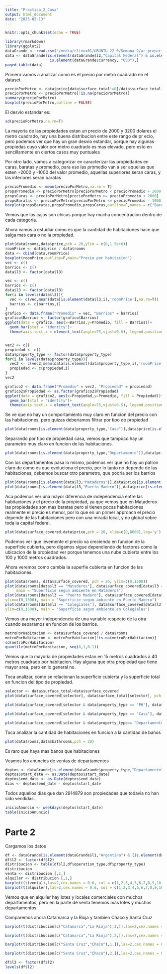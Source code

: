 ```yaml
---
title: "Practica_2_Casa"
output: html_document
date: "2023-02-13"
---
```


```r
knitr::opts_chunk$set(echo = TRUE)
```

```r
library(rmarkdown)
library(ggplot2)
dataGrande <- read.csv('/media/clinux01/UBUNTU 22_0/Semana 2/ar_properties.csv')
data <- dataGrande[is.element(dataGrande$l2,"Capital Federal") & is.element(dataGrande$operation_type,"Venta")&
                    is.element(dataGrande$currency, "USD"),]
paged_table(data)
```

Primero vamos a analizar como es el precio por metro cuadrado en el dataset.

```r
precioPorMetro <- data$price[data$surface_total!=0]/data$surface_total[data$surface_total!=0]
precioPorMetro <- precioPorMetro[!is.na(precioPorMetro)]
summary(precioPorMetro)
boxplot(precioPorMetro,outline = FALSE)

```

El desvio estandar es:

```r
sd(precioPorMetro,na.rm=T)
```


La mayoria de las propiedades estan un precio de 2000 y 3200 dolares el metro cuadrado, hay una buena distribucion entre este rango de pr
ecio, pero podemos ver que hay un gran desvio estandar, porque hay algunas propiedas cuyo valor por metro cuadrado es mas elevado, pero esto en sencillamente en ciertos casos muy puntuales

Por otro lado, vamos a categorizar en caracterizar las propiedades en caras, baratas y promedio, para eso las promedio van a ser aquellas que esten +2000 y -1000 del valor promedio, aquellas superiores seran caras, y las inferiores seran baratas

```r
precioPromedio <- mean(precioPorMetro,na.rm = T) 
propsPromedio <- precioPorMetro[precioPorMetro < precioPromedio + 2000 & precioPorMetro > precioPromedio - 1000]
propsCaras <- precioPorMetro[precioPorMetro >= precioPromedio + 2000]
propsBaratas <- precioPorMetro[precioPorMetro <= precioPromedio - 1000]
boxplot(propsBaratas,propsPromedio,propsCaras,outline=F,names = c("Barata","Promedio","Cara"))
```

Vemos que las cajas son chicas porque hay mucha concentracion dentro de cada categoria.

Ahora vamos a estudiar como es que la cantidad de habitaciones hace que salga mas cara o no la propiedad.

```r
plot(data$rooms,data$price,pch = 20,ylim = c(0,1.5e+6))
roomPrice <- data$price / data$rooms
data <- cbind(data,roomPrice)
boxplot(roomPrice,outline=F,main="Precio por habitacion")
vec <- c()
barrios <- c()
data$l3 <- factor(data$l3)

vec <- c()
barrios <- c()
data$l3 <- factor(data$l3)
for(i in levels(data$l3)){
  vec <- c(vec,mean(data[is.element(data$l3,i),'roomPrice'],na.rm=T))
  barrios <- c(barrios,i)  
}
grafico <- data.frame("Promedio" = vec, "Barrios" = barrios)
grafico$Barrios <- factor(grafico$Barrios)
ggplot(data = grafico, aes(x=Barrios,y=Promedio, fill = Barrios))+
  geom_bar(stat = "identity")+
  theme(axis.text.x = element_text(angle=75,vjust=0.5), legend.position = "none")


vec2 <- c()
propiedad <- c()
data$property_type <- factor(data$property_type)
for(i in levels(data$property_type)){
  vec2 <- c(vec2,mean(data[is.element(data$property_type,i),'roomPrice'],na.rm=T))
  propiedad <- c(propiedad,i)  
}
vec2

grafico2 <- data.frame("Promedio" = vec2, "Propiedad" = propiedad)
grafico2$Propiedad <- as.factor(grafico2$Propiedad)
ggplot(data = grafico2, aes(x=Propiedad,y=Promedio, fill = Propiedad))+
  geom_bar(stat = "identity")+
  theme(axis.text.x = element_text(angle=75,vjust=0.5), legend.position = "none")


```

Se ve que no hay un comportamiento muy claro en funcion del precio con las habitaciones, pero quizas deberiamos filtrar por tipo de propiedad

```r
plot(data$rooms[is.element(data$property_type,"Casa")],data$price[is.element(data$property_type,"Casa")],pch = 20,ylim = c(0,1.8e+6),xlim=c(0,10))
```
Separando por tipo de propiedad casa, vemos que tampoco hay un parametro muy claro en funcion de las habitaciones.

```r
plot(data$rooms[is.element(data$property_type,"Departamento")],data$price[is.element(data$property_type,"Departamento")],pch = 20,ylim = c(0,1.8e+6),xlim=c(0,10))
```
Con los departamentos pasa lo mismo, podemos ver que no hay un patron claro de como es que evoluciona el precio, por lo tanto no depende de las habitaciones, debemos buscar otro parametro, que podria ser los barrios

```r
plot(data$rooms[is.element(data$l3,"Mataderos")],data$price[is.element(data$l3,"Mataderos")],pch = 20,ylim = c(0,2e+6),xlim=c(0,8))
plot(data$rooms[is.element(data$l3,"Puerto Madero")],data$price[is.element(data$l3,"Puerto Madero")],pch = 20,ylim = c(0,2e+6),xlim=c(0,8))
```

Aca podemos ver una mayor diferencia de independencia entre las habitaciones y el precio de la propiedad, ya que vemos que en Mataderos las propiedades son mas baratas pero si tienen pocas habitaciones realmente el precio es menor, por lo que en un primer approach el precio depende de las habitaciones pero con una mirada local, y no global sobre toda la capital federal.

```r
plot(data$surface_covered,data$price,pch = 20, xlim=c(0,8000),log='y')
```

Podemos ver que levemente el precio va creciendo en funcion de la superficie cubierta, pero digamos sigue dependiendo de factores como la ubicacion de la propiedad ver porque tenemos una nube cubierta entre los 100 y 1000 metros cuadrados.

Ahora veremos como cambia la superfie cubierta en funcion de las habitaciones.
```r
plot(data$rooms, data$surface_covered, pch = 20, ylim=c(0,1500))
plot(data$rooms[data$l3 == "Mataderos"], data$surface_covered[data$l3 == "Mataderos"], pch = 20, ylim=c(0,1500),
     main = "Superficie segun ambiente en Mataderos")
plot(data$rooms[data$l3 == "Puerto Madero"], data$surface_covered[data$l3 == "Puerto Madero"], pch = 20, 
ylim=c(0,1500), main = "Superficie segun ambiente en Puerto Madero")
plot(data$rooms[data$l3 == "Colegiales"], data$surface_covered[data$l3 == "Colegiales"], pch = 20, 
ylim=c(0,1500), main = "Superficie segun ambiente en Colegiales")

```

Vemos una mayor independencia de una variable respecto de la otra cuando separamos en funcion de los barrios.

```r
metroPorHabitacion <- data$surface_covered / data$rooms
metroPorHabitacion <- metroPorHabitacion[!is.na(metroPorHabitacion)]
sd(metroPorHabitacion)
quantile(metroPorHabitacion, seq(0,1,0.1))
```
Vemos que la mayoria de propiedades estan en 15 metros cuadrados a 40 metros cuadrado por habitacion. Hay alguna que otra propiedad que tiene mayor area, pero en lo general no.

Toca analizar, como se relacionan la superficie cubierta y la superficie total en funcion del tipo de propiedad.

```r
selector <- data$surface_total>data$surface_covered 
plot(data$surface_covered[selector], data$surface_total[selector], pch = 20, xlim = c(0,4000), ylim = c(0,12000),main="Relacion de superficie total con cubierta")

plot(data$surface_covered[selector & data$property_type == "PH"], data$surface_total[selector & data$property_type == "PH"], pch = 20, xlim = c(0,500), ylim = c(0,1000),main="Relacion de superficie total con cubierta PH")

plot(data$surface_covered[selector & data$property_type == "Casa"], data$surface_total[selector & data$property_type == "Casa"], pch = 20, xlim = c(0,500), ylim = c(0,1000),main="Relacion de superficie total con cubierta Casa")

plot(data$surface_covered[selector & data$property_type== "Departamento"], data$surface_total[selector & data$property_type == "Departamento"], pch = 20, xlim = c(0,500), ylim = c(0,1000),main="Relacion de superficie total con cubierta Departamento")


```

Toca analizar la cantidad de habitaciones en funcion a la cantidad de baños

```r
plot(data$rooms,data$bathrooms,pch = 20)

```

Es raro que haya mas banos que habitaciones

Veamos los anuncios de ventas de departamentos
```r
deptos <- dataGrande[is.element(dataGrande$property_type,"Departamento"),c("start_date","end_date")]
deptos$start_date <- as.Date(deptos$start_date)
deptos$end_date <- as.Date(deptos$end_date)
dias <- deptos$end_date - deptos$start_date
```

Todos aquellos dias que dan 2914879 son propiedades que todavia no han sido vendidas.

```r
inicioAnuncio <- weekdays(deptos$start_date)
table(inicioAnuncio)
```

# Parte 2
Cargamos los datos

```r
df <- dataGrande[is.element(dataGrande$l1,"Argentina") & (is.element(dataGrande$operation_type,"Venta") | is.element(dataGrande$operation_type, "Alquiler")),]
df$l2 <- factor(df$l2)
distribucion <- table(df$l2,df$operation_type,df$property_type)
distribucion
venta <- distribucion [,2,]
alquiler <- distribucion [,1,]
barplot((t(venta)),las=2,cex.names = 0.6, col = c(1,2,3,4,5,6,7,8,9,10),legend = T, main = "Ventas")
barplot(t(alquiler),las=2,cex.names = 0.6, col = c(1,2,3,4,5,6,7,8,9,10),legend = T,main = "Alquiler")
```
Vemos que en alquiler hay lotes y locales comerciales con muchos departamentos, pero en la parte de venta tenemos mas lotes y muchos departamentos.

Comparemos ahora Catamarca y la Rioja y tambien Chaco y Santa Cruz

```r
barplot(t(distribucion[c("Catamarca","La Rioja"),1,]),las=2,cex.names = 0.6, col = c(1,2,3,4,5,6,7,8,9,10),legend = T, main = "Alquiler")

barplot(t(distribucion[c("Catamarca","La Rioja"),2,]),las=2,cex.names = 0.6, col = c(1,2,3,4,5,6,7,8,9,10),legend = T, main = "Venta")

barplot(t(distribucion[c("Santa Cruz","Chaco"),1,]),las=2,cex.names = 0.6, col = c(1,2,3,4,5,6,7,8,9,10),legend = T, main = "Alquiler")

barplot(t(distribucion[c("Santa Cruz","Chaco"),2,]),las=2,cex.names = 0.6, col = c(1,2,3,4,5,6,7,8,9,10),legend = T, main = "Venta")
```

```r
df$l2 <- factor(df$l2)
levels(df$l2)
```

